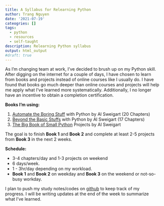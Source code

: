 ```yaml
---
title: A Syllabus for Relearning Python
author: Trang Nguyen
date: '2021-07-19'
cateogries: []
tags:
  - python
  - resources
  - self-taught
description: Relearning Python syllabus
output: html_output
#draft: true
---
```



As I'm changing team at work, I've decided to brush up on my Python skill. After digging on the internet for a couple of days, I have chosen to learn from books and projects instead of online courses like I usually do. I have found that books go much deeper than online courses and projects will help me apply what I've learned more systematically. Additionally, I no longer have an incentive to obtain a completion certification.

**Books I'm using:**

1. [Automate the Boring Stuff](https://automatetheboringstuff.com/) with Python by Al Sweigart (20 Chapters)
2. [Beyond the Basic Stuffs](https://inventwithpython.com/beyond/) with Python by Al Sweigart (17 Chapters)
3. [The Big Book of Small Python](https://inventwithpython.com/bigbookpython/) Projects by Al Sweigart

The goal is to finish **Book 1** and **Book 2** and complete at least 2-5 projects from **Book 3** in the next 2 weeks. 

**Schedule:**

- 3-4 chapters/day and 1-3 projects on weekend
- 6 days/week.
- 1 - 3hr/day depending on my workload.
- **Book 1** and **Book 2** on weekday and **Book 3** on the weekend or not-so-busy workday.

I plan to push my study notes/codes on [github](https://github.com/trang-n) to keep track of my progress. I will be writing updates at the end of the week to summarize what I've learned.